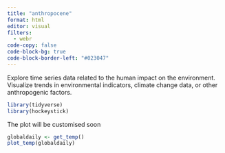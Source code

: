 ```yaml
---
title: "anthropocene"
format: html
editor: visual
filters:
  - webr
code-copy: false
code-block-bg: true
code-block-border-left: "#023047"
---
```


Explore time series data related to the human impact on the environment. Visualize trends in environmental indicators, climate change data, or other anthropogenic factors.

```r
library(tidyverse)
library(hockeystick)
```

The plot will be customised soon
```r
globaldaily <- get_temp()
plot_temp(globaldaily)
```

```r

```

